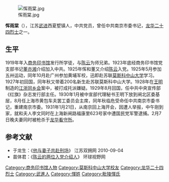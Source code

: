 [[File:恽雨棠.jpg|thumb]]

'''恽雨棠'''（{{bd|1902年||1931年|2月7日|catIdx=Y}}），江苏[[武进|武进]]西夏墅镇人，中共党员，曾任中共南京市委书记，[[龙华二十四烈士|龙华二十四烈士]]之一。

==生平==
1919年年入[[商务印书馆|商务印书馆]]发行所学徒，与[[陈云|陈云]]为师兄弟。1923年底经商务印书馆党支部书记[[董亦湘|董亦湘]]介绍加入中共。1925年恽和董又介绍[[陈云|陈云]]入党。1925年5月参加五卅运动，同年10月赴广州参加黄埔军校，迅即赴苏联[[莫斯科中山大学|莫斯科中山大学]]学习。1927年初回国，同年秋又带着200名新生赴苏联莫斯科中山大学。1928年在[[王明|王明]]制造的[[江浙同乡会|江浙同乡会]]案中，被打成托派嫌疑。1929年8月回国，任中共中央宣传部《红旗》杂志发行部主任。1930年1月被中宣部代理秘书王明下放到闸北区委基层，8月任上海市黄包车夫罢工委员会主席，同年秋临危受命任中共南京市委书记，重建南京市委。1931年1月21日，从南京回上海开会，因遭人举报，中午刚到家，就和夫人李文同时在上海新闸路福康里623号家中遭国民党军警逮捕。2月7日晚夫妻同时被枪杀于[[龙华看守所|龙华看守所]]。

==参考文献==
*于龙生：《[https://web.archive.org/web/20120729071823/http://jssyw.smejs.com/xcs/9848296278.htm 他与妻子共赴刑场]》 江苏双拥网 2010-09-04
*苗体君：《[https://web.archive.org/web/20130412024400/http://globalview.cn/ReadNews.asp?NewsID=27254 陈云的两位入党介绍人]》  环球视野网

{{龙华二十四烈士}}
{{Authority control}}
{{DEFAULTSORT:H}}
[[Category:商务印书馆人物|Category:商务印书馆人物]]
[[Category:莫斯科中山大学校友|Category:莫斯科中山大学校友]]
[[Category:龙华二十四烈士|Category:龙华二十四烈士]]
[[Category:武進人|Category:武進人]]
[[Category:惲姓|Category:惲姓]]
[[Category:毗陵惲氏|Category:毗陵惲氏]]